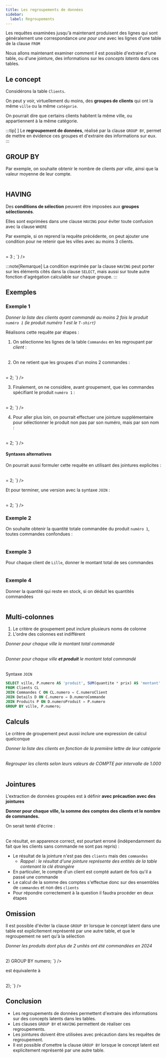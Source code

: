 ```yaml
---
title: Les regroupements de données
sidebar:
  label: Regroupements
---
```



<Slide title="Extraction de données groupées">

Les requêtes examinées jusqu'à maintenant produisent des lignes qui sont généralement une correspondance _une pour une_ avec les lignes d'une table de la clause `FROM`

Nous allons maintenant examiner comment il est possible d'extraire d'une table, ou d'une jointure, des informations sur les _concepts latents_ dans ces tables.

</Slide>
<Slide>

## Le concept

Considérons la table `Clients`. 

On peut y voir, virtuellement du moins, des **groupes de clients** qui ont la même `ville` ou la même `catégorie`.

On pourrait dire que certains clients habitent la même ville, ou appartiennent à la même catégorie.

<Table
  sqliteDB="public/sample/ecommerce/ecommerce-fr-erd-v2.sqlite"
  title="Clients"
  showSQL="true"
  query={`
SELECT numero, nom, prenom, ville, categorie
FROM Clients;
`}
/>

:::tip[&nbsp;]
Le **regroupement de données**, réalisé par la clause `GROUP BY`, permet de mettre en évidence ces groupes et d'extraire des informations sur eux.
:::

</Slide>
<Slide>

## GROUP BY

Par exemple, on souhaite obtenir le nombre de clients _par ville_, ainsi que la valeur moyenne de leur compte.

<Table
  sqliteDB="public/sample/ecommerce/ecommerce-fr-erd-v2.sqlite"
  title="Moyennes des clients par ville"
  showSQL="true"
  query={`
SELECT 
    ville,
		COUNT(*) AS 'Nombre de clients',
		AVG(compte) AS 'Moyenne des comptes'
FROM Clients
GROUP BY ville ;
`}
/>

</Slide>
<Slide>

## HAVING

Des **conditions de sélection** peuvent être imposées aux **groupes sélectionnés**.

Elles sont exprimées dans une clause `HAVING` pour éviter toute confusion avec la clause `WHERE`

Par exemple, si on reprend la requête précédente, on peut ajouter une condition pour ne retenir que les villes avec au moins 3 clients.

<Table
  sqliteDB="public/sample/ecommerce/ecommerce-fr-erd-v2.sqlite"
  title="Moyennes des clients par ville qui ont au moins 3 clients"
  showSQL="true"
  query={`
SELECT 
    ville,
		COUNT(*) AS 'Nombre de clients',
		AVG(compte) AS 'Moyenne des comptes'
FROM Clients
GROUP BY ville
HAVING COUNT(*) >= 3 ;
`}
/>

:::note[Remarque]
La condition exprimée par la clause `HAVING` peut porter sur les éléments cités dans la clause `SELECT`, mais aussi sur toute autre fonction d'agrégation calculable sur chaque groupe.
:::

</Slide>
<Slide>

## Exemples

### Exemple 1

_Donner la liste des clients ayant commandé au moins 2 fois le produit `numéro 1` (le produit numéro 1 est le `T-shirt`)_

Réalisons cette requête par étapes :

1. On sélectionne les lignes de la table `Commandes` en les regroupant par _client_ :

<Table
  sqliteDB="public/sample/ecommerce/ecommerce-fr-erd-v2.sqlite"
  title="Commandes regroupées par client"
  showSQL="true"
  query={`
SELECT numeroClient , COUNT(*)
FROM Commandes
GROUP BY numeroClient;
`}
/>

</Slide>
<Slide title="Exemple 1">

2. On ne retient que les groupes d'un moins 2 commandes :

<Table
  sqliteDB="public/sample/ecommerce/ecommerce-fr-erd-v2.sqlite"
  title="Commandes regroupées par client ayant au moins 2 commandes"
  showSQL="true"
  query={`
SELECT numeroClient , COUNT(*)
FROM Commandes
GROUP BY numeroClient
HAVING COUNT(*) >= 2;
`}
/>

</Slide>
<Slide title="Exemple 1">

3. Finalement, on ne considère, avant groupement, que les commandes spécifiant le produit `numéro 1` :

<Table
  sqliteDB="public/sample/ecommerce/ecommerce-fr-erd-v2.sqlite"
  title="Commandes regroupées par client ayant au moins 2 commandes du produit numéro 1"
  showSQL="true"
  query={`
SELECT numeroClient , COUNT(*)
FROM Commandes
WHERE numero IN (SELECT numeroCommande FROM Details WHERE numeroProduit = 1 )
GROUP BY numeroClient
HAVING COUNT(*) >= 2;
`}
/>

</Slide>
<Slide title="Exemple 1">

4. Pour aller plus loin, on pourrait effectuer une jointure supplémentaire pour sélectionner le produit non pas par son numéro, mais par son nom :

<Table
  sqliteDB="public/sample/ecommerce/ecommerce-fr-erd-v2.sqlite"
  title="Commandes regroupées par client ayant au moins 2 commandes du produit T-Shirt"
  showSQL="true"
  query={`
SELECT numeroClient, COUNT(*)
FROM Commandes
WHERE numero IN (SELECT numeroCommande FROM Details, Produits P WHERE Details.numeroProduit = P.numero AND P.nom = 'T-shirt' )
GROUP BY numeroClient
HAVING COUNT(*) >= 2;
`}
/>

</Slide>
<Slide title="Exemple 1">

#### Syntaxes alternatives

On pourrait aussi formuler cette requête en utilisant des jointures explicites :

<Table
  sqliteDB="public/sample/ecommerce/ecommerce-fr-erd-v2.sqlite"
  title="Commandes regroupées par client ayant au moins 2 commandes du produit T-Shirt"
  showSQL="true"
  query={`
SELECT P.nom, numeroClient , COUNT(*)
FROM Commandes C, Details D, Produits P
WHERE C.numero = D.numeroCommande 
AND D.numeroProduit = P.numero 
AND P.nom = 'T-shirt'
GROUP BY numeroClient
HAVING COUNT(*) >= 2;
`}
/>

</Slide>
<Slide title="Exemple 1">

Et pour terminer, une version avec la syntaxe `JOIN` :

<Table
  sqliteDB="public/sample/ecommerce/ecommerce-fr-erd-v2.sqlite"
  title="Commandes regroupées par client ayant au moins 2 commandes du produit T-Shirt"
  showSQL="true"
  query={`
SELECT numeroClient , COUNT(*)
FROM Commandes C
JOIN Details D ON C.numero = D.numeroCommande
JOIN Produits P ON D.numeroProduit = P.numero
WHERE P.nom = 'T-shirt'
GROUP BY numeroClient
HAVING COUNT(*) >= 2;
`}
/>

</Slide>
<Slide title="Exemple 2">

### Exemple 2

On souhaite obtenir la quantité totale commandée du produit `numéro 1`, toutes commandes confondues :

<Table
  sqliteDB="public/sample/ecommerce/ecommerce-fr-erd-v2.sqlite"
  title="Quantité totale commandée du produit numéro 1"
  showSQL="true"
  query={`
SELECT numeroProduit, SUM(quantite)
FROM Details
WHERE numeroProduit = 1
GROUP BY numeroProduit;
`}
/>

</Slide>
<Slide>

### Exemple 3

Pour chaque client de `Lille`, donner le montant total de ses commandes

<Table
  sqliteDB="public/sample/ecommerce/ecommerce-fr-erd-v2.sqlite"
  title="Commandes de Lille"
  showSQL="true"
  query={`
SELECT numeroClient, SUM(quantite * prix)
FROM Commandes C, Details D, Produits P, Clients CL
WHERE C.numero = D.numeroCommande
AND D.numeroProduit = P.numero
AND C.numeroClient = CL.numero
AND CL.ville = 'Lille'
GROUP BY numeroClient;
`}
/>

</Slide>
<Slide>

### Exemple 4

Donner la quantité qui reste en stock, si on déduit les quantités commandées


<Table
  sqliteDB="public/sample/ecommerce/ecommerce-fr-erd-v2.sqlite"
  title="Quantité restante en stock"
  showSQL="true"
  query={`
SELECT 
  numero, nom,
  stock - ( SELECT SUM(quantite) 
            FROM Details, Produits 
            WHERE numeroProduit = Produits.numero) AS 'Quantité restante'
FROM Produits
GROUP BY numero;
`}
/>

</Slide>
<Slide>

## Multi-colonnes

1. Le critère de groupement peut inclure plusieurs noms de colonne
2. L'ordre des colonnes est indifférent

_Donner pour chaque ville le montant total commandé_

<Table
  sqliteDB="public/sample/ecommerce/ecommerce-fr-erd-v2.sqlite"
  title="Montant commandé par ville"
  showSQL="true"
  query={`
SELECT ville, SUM(quantite * prix) AS 'montant'
FROM Clients CL, Commandes C, Details D, Produits P
WHERE CL.numero = C.numeroClient
AND C.numero = D.numeroCommande
AND D.numeroProduit = P.numero
GROUP BY ville;
`}
/>

_Donner pour chaque ville **et produit** le montant total commandé_

<Table
  sqliteDB="public/sample/ecommerce/ecommerce-fr-erd-v2.sqlite"
  title="Montant commandé par ville et produit"
  showSQL="true"
  query={`
SELECT ville, P.numero AS 'produit', SUM(quantite * prix) AS 'montant'
FROM Clients CL, Commandes C, Details D, Produits P
WHERE CL.numero = C.numeroClient
AND C.numero = D.numeroCommande
AND D.numeroProduit = P.numero
GROUP BY ville, P.numero;
`}
/>

</Slide>
<Slide title="Multi-colonnes">

Syntaxe `JOIN`

```sql
SELECT ville, P.numero AS 'produit', SUM(quantite * prix) AS 'montant'
FROM Clients CL
JOIN Commandes C ON CL.numero = C.numeroClient
JOIN Details D ON C.numero = D.numeroCommande
JOIN Produits P ON D.numeroProduit = P.numero
GROUP BY ville, P.numero;
```

</Slide>
<Slide>

## Calculs

Le critère de groupement peut aussi inclure une expression de calcul quelconque

_Donner la liste des clients en fonction de la première lettre de leur catégorie_

<Table
  sqliteDB="public/sample/ecommerce/ecommerce-fr-erd-v2.sqlite"
  title="Clients par catégorie"
  showSQL="true"
  query={`
SELECT substr(categorie, 1, 1) AS 'Catégorie', COUNT(*) AS 'Nombre de clients'
FROM Clients
GROUP BY substr(categorie, 1, 1);
`}
/>

</Slide>
<Slide>

_Regrouper les clients selon leurs valeurs de COMPTE par intervalle de 1.000_

<Table
  sqliteDB="public/sample/ecommerce/ecommerce-fr-erd-v2.sqlite"
  title="valeurs de COMPTE par intervalle de 1.000"
  showSQL="true"
  query={`
SELECT 'de' , abs(compte/1000)*1000 AS MIN, 'à' , abs(compte/1000)*1000 + 999 AS MAX, COUNT(*) AS N
FROM Clients
GROUP BY abs(compte/1000);
`}
/>

</Slide>
<Slide>

## Jointures

L'extraction de données groupées est à définir **avec précaution avec des jointures**

**Donner pour chaque ville, la somme des comptes des clients et le nombre de commandes.**

On serait tenté d'écrire :

<Table
  sqliteDB="public/sample/ecommerce/ecommerce-fr-erd-v2.sqlite"
  title="somme des comptes des clients et le nombre de commandes"
  showSQL="true"
  query={`
SELECT ville, SUM(compte), COUNT(*)
FROM Clients C, Commandes M
WHERE C.numero = M.numeroClient
GROUP BY ville;
`}
/>

Ce résultat, en apparence correct, est pourtant erroné (indépendamment du fait que les clients sans commande ne sont pas repris) :

* Le résultat de la jointure n'est pas des `clients` mais des `commandes`
  * _Rappel : le résultat d'une jointure représente des entités de la table contenant la clé étrangère_
* En particulier, le compte d'un client est compté autant de fois qu'il a passé une commande
* Le calcul de la somme des comptes s'effectue donc sur des ensembles de `commandes` et non des `clients`
* Pour répondre correctement à la question il faudra procéder en deux étapes

</Slide>
<Slide>

## Omission

Il est possible d'éviter la clause `GROUP BY` lorsque le concept latent dans une table est explicitement représenté par une autre table, et que le regroupement ne sert qu'à la sélection

_Donner les produits dont plus de 2 unités ont été commandées en 2024_

<Table
  sqliteDB="public/sample/ecommerce/ecommerce-fr-erd-v2.sqlite"
  title="Clients par intervalle de compte"
  showSQL="true"
  query={`
SELECT numero, nom, stock
FROM Produits
WHERE numero IN (SELECT numeroProduit FROM Details WHERE quantite > 2)
GROUP BY numero;
`}
/>

est équivalente à

<Table
  sqliteDB="public/sample/ecommerce/ecommerce-fr-erd-v2.sqlite"
  title="Clients par intervalle de compte"
  showSQL="true"
  query={`
SELECT numero, nom, stock
FROM Produits
WHERE numero IN (SELECT numeroProduit FROM Details WHERE quantite > 2);
`}
/>

</Slide>
<Slide>

## Conclusion

* Les regroupements de données permettent d'extraire des informations sur des concepts latents dans les tables.
* Les clauses `GROUP BY` et `HAVING` permettent de réaliser ces regroupements.
* Les jointures doivent être utilisées avec précaution dans les requêtes de regroupement.
* Il est possible d'omettre la clause `GROUP BY` lorsque le concept latent est explicitement représenté par une autre table.

</Slide>
